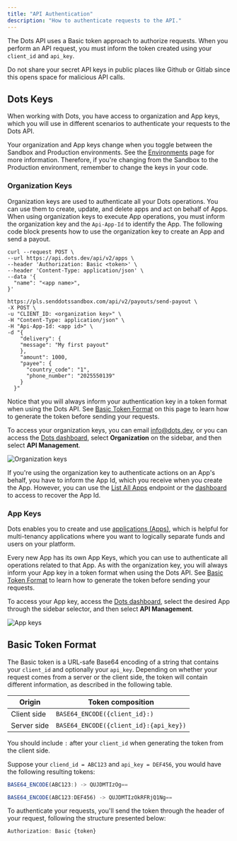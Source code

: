 ```yaml
---
title: "API Authentication"
description: "How to authenticate requests to the API."
---
```


The Dots API uses a Basic token approach to authorize requests. When you perform an API request, you must inform the token created using your `client_id` and `api_key`.

<Warning>Do not share your secret API keys in public places like Github or Gitlab since this opens space for malicious API calls.</Warning>

## Dots Keys

When working with Dots, you have access to organization and App keys, which you will use in different scenarios to authenticate your requests to the Dots API.

<Note>Your organization and App keys change when you toggle between the Sandbox and Production environments. See the [Environments](/overview/environments) page for more information. Therefore, if you're changing from the Sandbox to the Production environment, remember to change the keys in your code.</Note>

### Organization Keys

Organization keys are used to authenticate all your Dots operations. You can use them to create, update, and delete apps and act on behalf of Apps. When using organization keys to execute App operations, you must inform the organization key and the `Api-App-Id` to identify the App. The following code block presents how to use the organization key to create an App and send a payout. 

<CodeGroup>

```curl Create App
curl --request POST \
--url https://api.dots.dev/api/v2/apps \
--header 'Authorization: Basic <token>' \
--header 'Content-Type: application/json' \
--data '{
  "name": "<app name>",
}'
```

```curl Send Payout
https://pls.senddotssandbox.com/api/v2/payouts/send-payout \
-X POST \
-u "CLIENT_ID: <organization key>" \
-H "Content-Type: application/json" \
-H "Api-App-Id: <app id>" \
-d "{
    "delivery": {
    "message": "My first payout"
    },
    "amount": 1000,
    "payee": {
      "country_code": "1",
      "phone_number": "2025550139"
    }
  }"
```
</CodeGroup>


Notice that you will always inform your authentication key in a token format when using the Dots API. See [Basic Token Format](#basic-token-format) on this page to learn how to generate the token before sending your requests.

To access your organization keys, you can email info@dots.dev, or you can access the [Dots dashboard](https://dashboard.dots.dev/), select **Organization** on the sidebar, and then select **API Management**.

![Organization keys](../images/organization-keys.png)

If you're using the organization key to authenticate actions on an App's behalf, you have to inform the App Id, which you receive when you create the App. However, you can use the [List All Apps](/api-reference/users/list-all-users) endpoint or the [dashboard](https://dashboard.dots.dev/) to access to recover the App Id.

### App Keys

Dots enables you to create and use [applications (Apps)](/overview/concepts#applications-apps), which is helpful for multi-tenancy applications where you want to logically separate funds and users on your platform. 

Every new App has its own App Keys, which you can use to authenticate all operations related to that App. As with the organization key, you will always inform your App key in a token format when using the Dots API. See [Basic Token Format](#basic-token-format) to learn how to generate the token before sending your requests.

To access your App key, access the [Dots dashboard](https://dashboard.dots.dev/), select the desired App through the sidebar selector, and then select **API Management**.

![App keys](../images/app-keys.png)

## Basic Token Format

The Basic token is a URL-safe Base64 encoding of a string that contains your `client_id` and optionally your `api_key`. Depending on whether your request comes from a server or the client side, the token will contain different information, as described in the following table.

| Origin      | Token composition |
|-------------|-------|
| Client side | `BASE64_ENCODE({client_id}:)` |
| Server side | `BASE64_ENCODE({client_id}:{api_key})` |

<Note>You should include `:` after your `client_id` when generating the token from the client side.</Note>

Suppose your `cliend_id = ABC123` and `api_key = DEF456`, you would have the following resulting tokens:

<CodeGroup>

```javascript Client side
BASE64_ENCODE(ABC123:) -> QUJDMTIzOg==
```

```javascript Server side
BASE64_ENCODE(ABC123:DEF456) -> QUJDMTIzOkRFRjQ1Ng==
```
</CodeGroup>

To authenticate your requests, you'll send the token through the header of your request, following the structure presented below:

```javascript Header format
Authorization: Basic {token}
```